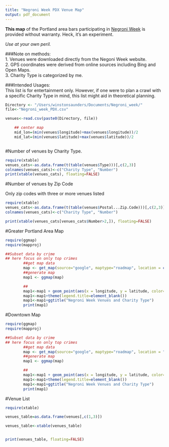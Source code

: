 ```yaml
---
title: "Negroni Week PDX Venue Map"
output: pdf_document
---
```


__This map__ of the Portland area bars participating in [Negroni Week](negroniweek.com) is provided without warranty. Heck, it's an experiment. 

_Use at your own peril._

###Note on methods:  
1.  Venues were downloaded directly from the Negoni Week website.  
2.  GPS coordinates were derived from online sources including Bing and Open Maps.  
3.  Charity Type is categorized by me.  

###Intended Usages:  
This list is for entertainment only. However, if one were to plan a crawl with a specific Charity Type in mind, this list might aid in theoretical planning. 

```r
Directory <- "/Users/winstonsaunders/Documents/Negroni_week/"
file<-"Negroni_week_PDX.csv"

venues<-read.csv(paste0(Directory, file))

    ## center map
    mid_lon=(min(venues$longitude)+max(venues$longitude))/2
    mid_lat=(min(venues$latitude)+max(venues$latitude))/2



```

#Number of venues by Charity Type.  

```r
require(xtable)
venues_cats<-as.data.frame(t(table(venues$Type)))[,c(2,3)]
colnames(venues_cats)<-c("Charity Type", "Number")
print(xtable(venues_cats), floating=FALSE)
```

#Number of venues by Zip Code  

Only zip codes with three or more venues listed  

```r
require(xtable)
venues_cats<-as.data.frame(t(table(venues$Postal...Zip.Code)))[,c(2,3)]
colnames(venues_cats)<-c("Charity Type", "Number")

print(xtable(venues_cats[venues_cats$Number>2,]), floating=FALSE)
```

#Greater Portland Area Map  


```r
require(ggmap)
require(mapproj)

##Subset data by crime
## here focus on only top crimes
        ##get map data
        map <- get_map(source="google", maptype="roadmap", location = c(lon = mid_lon, lat = mid_lat), zoom = 12)
        ##generate map
        map1 <- ggmap(map) 

        ## 
        map1<-map1 + geom_point(aes(x = longitude, y = latitude, color=factor(Type)), data = venues, alpha = .8, size = 4) 
        map1<-map1+theme(legend.title=element_blank())
        map1<-map1+ggtitle("Negroni Week Venues and Charity Type")
        print(map1)
```

#Downtown Map

```r
require(ggmap)
require(mapproj)

##Subset data by crime
## here focus on only top crimes
        ##get map data
        map <- get_map(source="google", maptype="roadmap", location = "Portland", zoom = 14)
        ##generate map
        map1 <- ggmap(map) 

        ## 
        map1<-map1 + geom_point(aes(x = longitude, y = latitude, color=factor(Type)), data = venues, alpha = .8, size = 4) 
        map1<-map1+theme(legend.title=element_blank())
        map1<-map1+ggtitle("Negroni Week Venues and Charity Type")
        print(map1)
```
  
    
      
        
          
            
#Venue List   



```r

require(xtable)

venues_table=as.data.frame(venues[,c(1,3)])

venues_table<-xtable(venues_table)


print(venues_table, floating=FALSE)  
```